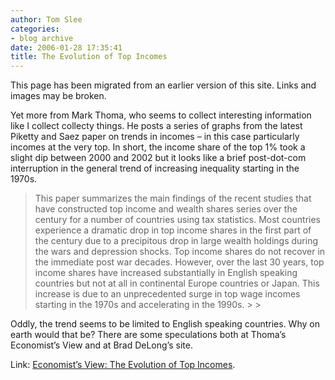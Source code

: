 ```yaml
---
author: Tom Slee
categories:
- blog archive
date: 2006-01-28 17:35:41
title: The Evolution of Top Incomes
---
```


::: {.callout-note}

This page has been migrated from an earlier version of this site. 
Links and images may be broken.

:::



				

Yet more from Mark Thoma, who seems to collect interesting information like I collect collecty things. He posts a series of graphs from the latest Piketty and Saez paper on trends in incomes -- in this case particularly incomes at the very top. In short, the income share of the top 1% took a slight dip between 2000 and 2002 but it looks like a brief post-dot-com interruption in the general trend of increasing inequality starting in the 1970s. 

<blockquote>This paper summarizes the
main findings of the recent studies that have constructed top income and wealth
shares series over the century for a number of countries using tax statistics.
Most countries experience a dramatic drop in top income shares in the first part
of the century due to a precipitous drop in large wealth holdings during the
wars and depression shocks. Top income shares do not recover in the immediate
post war decades. However, over the last 30 years, top income shares have
increased substantially in English speaking countries but not at all in
continental Europe countries or Japan. This increase is due to an unprecedented
surge in top wage incomes starting in the 1970s and accelerating in the 1990s.
> 
> </blockquote>

Oddly, the trend seems to be limited to English speaking countries. Why on earth would that be? There are some speculations both at Thoma's Economist's View and at Brad DeLong's site.




Link: [Economist's View: The Evolution of Top Incomes](http://economistsview.typepad.com/economistsview/2006/01/the_evolution_o.html).


		
